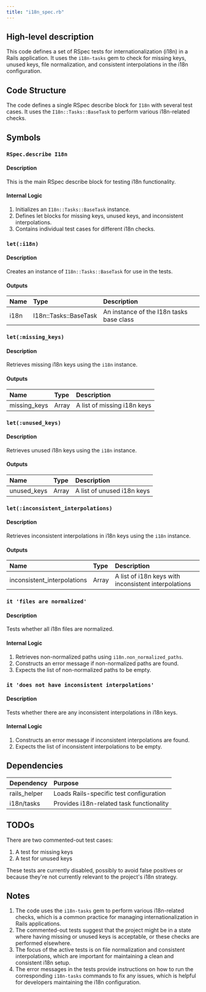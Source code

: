 ```yaml
---
title: "i18n_spec.rb"
---
```


## High-level description
This code defines a set of RSpec tests for internationalization (i18n) in a Rails application. It uses the `i18n-tasks` gem to check for missing keys, unused keys, file normalization, and consistent interpolations in the i18n configuration.

## Code Structure
The code defines a single RSpec describe block for `I18n` with several test cases. It uses the `I18n::Tasks::BaseTask` to perform various i18n-related checks.

## Symbols

### `RSpec.describe I18n`
#### Description
This is the main RSpec describe block for testing i18n functionality.

#### Internal Logic
1. Initializes an `I18n::Tasks::BaseTask` instance.
2. Defines let blocks for missing keys, unused keys, and inconsistent interpolations.
3. Contains individual test cases for different i18n checks.

### `let(:i18n)`
#### Description
Creates an instance of `I18n::Tasks::BaseTask` for use in the tests.

#### Outputs
| Name | Type | Description |
|:-----|:-----|:------------|
| i18n | I18n::Tasks::BaseTask | An instance of the I18n tasks base class |

### `let(:missing_keys)`
#### Description
Retrieves missing i18n keys using the `i18n` instance.

#### Outputs
| Name | Type | Description |
|:-----|:-----|:------------|
| missing_keys | Array | A list of missing i18n keys |

### `let(:unused_keys)`
#### Description
Retrieves unused i18n keys using the `i18n` instance.

#### Outputs
| Name | Type | Description |
|:-----|:-----|:------------|
| unused_keys | Array | A list of unused i18n keys |

### `let(:inconsistent_interpolations)`
#### Description
Retrieves inconsistent interpolations in i18n keys using the `i18n` instance.

#### Outputs
| Name | Type | Description |
|:-----|:-----|:------------|
| inconsistent_interpolations | Array | A list of i18n keys with inconsistent interpolations |

### `it 'files are normalized'`
#### Description
Tests whether all i18n files are normalized.

#### Internal Logic
1. Retrieves non-normalized paths using `i18n.non_normalized_paths`.
2. Constructs an error message if non-normalized paths are found.
3. Expects the list of non-normalized paths to be empty.

### `it 'does not have inconsistent interpolations'`
#### Description
Tests whether there are any inconsistent interpolations in i18n keys.

#### Internal Logic
1. Constructs an error message if inconsistent interpolations are found.
2. Expects the list of inconsistent interpolations to be empty.

## Dependencies
| Dependency | Purpose |
|:-----------|:--------|
| rails_helper | Loads Rails-specific test configuration |
| i18n/tasks | Provides i18n-related task functionality |

## TODOs
There are two commented-out test cases:
1. A test for missing keys
2. A test for unused keys

These tests are currently disabled, possibly to avoid false positives or because they're not currently relevant to the project's i18n strategy.

## Notes
1. The code uses the `i18n-tasks` gem to perform various i18n-related checks, which is a common practice for managing internationalization in Rails applications.
2. The commented-out tests suggest that the project might be in a state where having missing or unused keys is acceptable, or these checks are performed elsewhere.
3. The focus of the active tests is on file normalization and consistent interpolations, which are important for maintaining a clean and consistent i18n setup.
4. The error messages in the tests provide instructions on how to run the corresponding `i18n-tasks` commands to fix any issues, which is helpful for developers maintaining the i18n configuration.